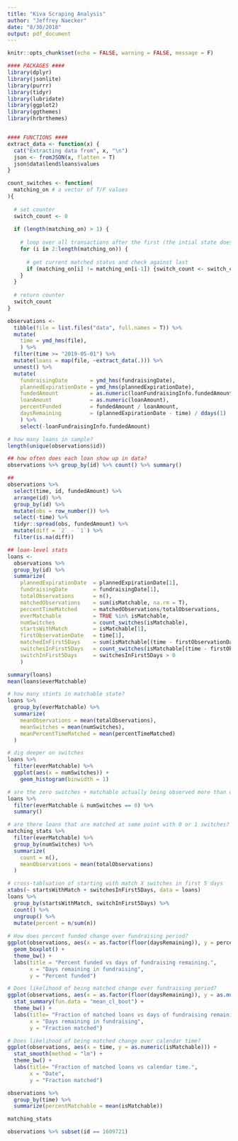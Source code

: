```yaml
---
title: "Kiva Scraping Analysis"
author: "Jeffrey Naecker"
date: "8/30/2018"
output: pdf_document
---
```


```r
knitr::opts_chunk$set(echo = FALSE, warning = FALSE, message = F)
```

```r

#### PACKAGES ####
library(dplyr)
library(jsonlite)
library(purrr)
library(tidyr)
library(lubridate)
library(ggplot2)
library(ggthemes)
library(hrbrthemes)


#### FUNCTIONS ####
extract_data <- function(x) {
  cat("Extracting data from", x, "\n")
  json <- fromJSON(x, flatten = T)
  json$data$lend$loans$values
}

count_switches <- function(
  matching_on # a vector of T/F values
){
  
  # set counter
  switch_count <- 0
  
  if (length(matching_on) > 1) {
    
    # loop over all transactions after the first (the intial state doesn't count as a switch)
    for (i in 2:length(matching_on)) {
      
      # get current matched status and check against last
      if (matching_on[i] != matching_on[i-1]) {switch_count <- switch_count + 1}
    }
  }
  
  # return counter
  switch_count
}
```


```r
observations <- 
  tibble(file = list.files("data", full.names = T)) %>%
  mutate(
    time = ymd_hms(file),
    ) %>%
  filter(time >= "2019-05-01") %>%
  mutate(loans = map(file, ~extract_data(.))) %>%
  unnest() %>%
  mutate(
    fundraisingDate       = ymd_hms(fundraisingDate),
    plannedExpirationDate = ymd_hms(plannedExpirationDate),
    fundedAmount          = as.numeric(loanFundraisingInfo.fundedAmount),
    loanAmount            = as.numeric(loanAmount),
    percentFunded         = fundedAmount / loanAmount,
    daysRemaining         = (plannedExpirationDate - time) / ddays(1)
    ) %>%
    select(-loanFundraisingInfo.fundedAmount)
```


```r
# how many loans in sample?
length(unique(observations$id))

## how often does each loan show up in data?
observations %>% group_by(id) %>% count() %>% summary()

## 
observations %>%
  select(time, id, fundedAmount) %>%
  arrange(id) %>%
  group_by(id) %>%
  mutate(obs = row_number()) %>%
  select(-time) %>%
  tidyr::spread(obs, fundedAmount) %>%
  mutate(diff = `2` - `1`) %>%
  filter(is.na(diff))

## loan-level stats
loans <- 
  observations %>%
  group_by(id) %>%
  summarize(
    plannedExpirationDate  = plannedExpirationDate[1],
    fundraisingDate        = fundraisingDate[1],
    totalObservations      = n(),
    matchedObservations    = sum(isMatchable, na.rm = T),
    percentTimeMatched     = matchedObservations/totalObservations,
    everMatchable          = TRUE %in% isMatchable,
    numSwitches            = count_switches(isMatchable),
    startsWithMatch        = isMatchable[1],
    firstObservationDate   = time[1],
    matchedInFirst5Days    = sum(isMatchable[(time - firstObservationDate)/ddays(1) <= 5]) > 0,
    switchesInFirst5Days   = count_switches(isMatchable[(time - firstObservationDate)/ddays(1) <= 5]),
    switchInFirst5Days     = switchesInFirst5Days > 0
    )

summary(loans)
mean(loans$everMatchable)

# how many stints in matchable state?
loans %>%
  group_by(everMatchable) %>%
  summarize(
    meanObservations = mean(totalObservations),
    meanSwitches = mean(numSwitches),
    meanPercentTimeMatched = mean(percentTimeMatched)
  )

# dig deeper on switches
loans %>%
  filter(everMatchable) %>%
  ggplot(aes(x = numSwitches)) +
    geom_histogram(binwidth = 1)

# are the zero switches + matchable actually being observed more than once?
loans %>%
  filter(everMatchable & numSwitches == 0) %>%
  summary()

# are there loans that are matched at some point with 0 or 1 switches?
matching_stats %>%
  filter(everMatchable) %>%
  group_by(numSwitches) %>%
  summarize(
    count = n(),
    meanObservations = mean(totalObservations)
  )

# cross-tabluation of starting with match X switches in first 5 days
xtabs(~ startsWithMatch + switchesInFirst5Days, data = loans)
loans %>%
  group_by(startsWithMatch, switchInFirst5Days) %>%
  count() %>%
  ungroup() %>%
  mutate(percent = n/sum(n)) 
  
# How does percent funded change over fundraising period?
ggplot(observations, aes(x = as.factor(floor(daysRemaining)), y = percentFunded)) +
  geom_boxplot() +
  theme_bw() + 
  labs(title = "Percent funded vs days of fundraising remaining.",
       x = "Days remaining in fundraising",
       y = "Percent funded")

# Does likelihood of being matched change over fundraising period?
ggplot(observations, aes(x = as.factor(floor(daysRemaining)), y = as.numeric(isMatchable))) +
  stat_summary(fun.data = "mean_cl_boot") +
  theme_bw() +
  labs(title= "Fraction of matched loans vs days of fundraising remaining.",
       x = "Days remaining in fundraising",
       y = "Fraction matched")

# Does likelihood of being matched change over calendar time?
ggplot(observations, aes(x = time, y = as.numeric(isMatchable))) +
  stat_smooth(method = "lm") +
  theme_bw() +
  labs(title= "Fraction of matched loans vs calendar time.",
       x = "Date",
       y = "Fraction matched")

observations %>%
  group_by(time) %>%
  summarize(percentMatchable = mean(isMatchable))

matching_stats

observations %>% subset(id == 1609721)


```

